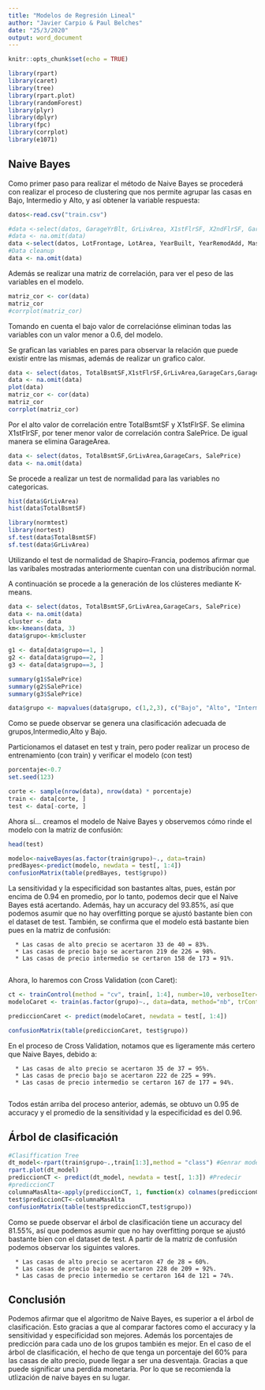 ```yaml
---
title: "Modelos de Regresión Lineal"
author: "Javier Carpio & Paul Belches"
date: "25/3/2020"
output: word_document
---
```


```r
knitr::opts_chunk$set(echo = TRUE)
```

```r
library(rpart)
library(caret)
library(tree)
library(rpart.plot)
library(randomForest)
library(plyr)
library(dplyr) 
library(fpc)
library(corrplot)
library(e1071)
```

## Naive Bayes

Como primer paso para realizar el método de Naive Bayes se procederá con realizar el proceso de clustering que nos permite agrupar las casas en Bajo, Intermedio y Alto, y así obtener la variable respuesta:


```r
datos<-read.csv("train.csv")

#data <-select(datos, GarageYrBlt, GrLivArea, X1stFlrSF, X2ndFlrSF, GarageCars, SalePrice)
#data <- na.omit(data)
data <-select(datos, LotFrontage, LotArea, YearBuilt, YearRemodAdd, MasVnrArea, BsmtFinSF1,BsmtFinSF2,BsmtUnfSF,TotalBsmtSF,X1stFlrSF,X2ndFlrSF,LowQualFinSF,GrLivArea,TotRmsAbvGrd,Fireplaces,GarageYrBlt,GarageCars,GarageArea,WoodDeckSF,OpenPorchSF,EnclosedPorch,ScreenPorch,PoolArea,MoSold,YrSold,SalePrice)
#Data cleanup
data <- na.omit(data)

```

Además se realizar una matriz de correlación, para ver el peso de las variables en el modelo. 

```r
matriz_cor <- cor(data)
matriz_cor
#corrplot(matriz_cor)
```

Tomando en cuenta el bajo valor de correlaciónse eliminan todas las variables con un valor menor a 0.6, del modelo.

Se grafican las variables en pares para observar la relación que puede existir entre las mismas, además de realizar un grafico calor.

```r
data <- select(datos, TotalBsmtSF,X1stFlrSF,GrLivArea,GarageCars,GarageArea, SalePrice)
data <- na.omit(data)
plot(data)
matriz_cor <- cor(data)
matriz_cor
corrplot(matriz_cor)
```

Por el alto valor de correlación entre TotalBsmtSF y X1stFlrSF. Se elimina X1stFlrSF, por tener menor valor de correlación contra SalePrice. De igual manera se elimina GarageArea. 

```r
data <- select(datos, TotalBsmtSF,GrLivArea,GarageCars, SalePrice)
data <- na.omit(data)
```


Se procede a realizar un test de normalidad para las variables no categoricas.

```r
hist(data$GrLivArea)
hist(data$TotalBsmtSF)
```

```r
library(normtest) 
library(nortest) 
sf.test(data$TotalBsmtSF)
sf.test(data$GrLivArea)
```

Utilizando el test de normalidad de Shapiro-Francia, podemos afirmar que las varibales mostradas anteriormente cuentan con una distribución normal. 

A continuación se procede a la generación de los clústeres mediante K-means. 

```r
data <- select(datos, TotalBsmtSF,GrLivArea,GarageCars, SalePrice)
data <- na.omit(data)
cluster <- data
km<-kmeans(data, 3)
data$grupo<-km$cluster

g1 <- data[data$grupo==1, ]
g2 <- data[data$grupo==2, ]
g3 <- data[data$grupo==3, ]

summary(g1$SalePrice) 
summary(g2$SalePrice) 
summary(g3$SalePrice) 
```

```r
data$grupo <- mapvalues(data$grupo, c(1,2,3), c("Bajo", "Alto", "Intermedio")) #El orden del identificador depende de los resumentes de la celda anterior
```

Como se puede observar se genera una clasificación adecuada de grupos,Intermedio,Alto y Bajo. 

Particionamos el dataset en test y train, pero poder realizar un proceso de entrenamiento (con train) y verificar el modelo (con test)
```r
porcentaje<-0.7
set.seed(123)

corte <- sample(nrow(data), nrow(data) * porcentaje)
train <- data[corte, ]
test <- data[-corte, ]
```

Ahora sí... creamos el modelo de Naive Bayes y observemos cómo rinde el modelo con la matriz de confusión:

```r
head(test)
```



```r
modelo<-naiveBayes(as.factor(train$grupo)~., data=train)
predBayes<-predict(modelo, newdata = test[, 1:4])
confusionMatrix(table(predBayes, test$grupo))
```

La sensitividad y la especificidad son bastantes altas, pues, están por encima de 0.94 en promedio, por lo tanto, podemos decir que el Naive Bayes está acertando. Además, hay un accuracy del 93.85%, así que podemos asumir que no hay overfitting porque se ajustó bastante bien con el dataset de test. También, se confirma que el modelo está bastante bien pues en la matriz de confusión:

      * Las casas de alto precio se acertaron 33 de 40 = 83%.
      * Las casas de precio bajo se acertaron 219 de 226 = 98%.
      * Las casas de precio intermedio se certaron 158 de 173 = 91%.
      
Ahora, lo haremos con Cross Validation (con Caret):
```r
ct <- trainControl(method = "cv", train[, 1:4], number=10, verboseIter=T)
modeloCaret <- train(as.factor(grupo)~., data=data, method="nb", trControl = ct)
```

```r
prediccionCaret <- predict(modeloCaret, newdata = test[, 1:4])
```
```r
confusionMatrix(table(prediccionCaret, test$grupo))
```
      
En el proceso de Cross Validation, notamos que es ligeramente más certero que Naive Bayes, debido a:

      * Las casas de alto precio se acertaron 35 de 37 = 95%.
      * Las casas de precio bajo se acertaron 222 de 225 = 99%.
      * Las casas de precio intermedio se certaron 167 de 177 = 94%.
      
Todos están arriba del proceso anterior, además, se obtuvo un 0.95 de accuracy y el promedio de la sensitividad y la especificidad es del 0.96.

## Árbol de clasificación
      
```r

#Clasiffication Tree
dt_model<-rpart(train$grupo~.,train[1:3],method = "class") #Genrar modelo
rpart.plot(dt_model)
prediccionCT <- predict(dt_model, newdata = test[, 1:3]) #Predecir
#prediccionCT
columnaMasAlta<-apply(prediccionCT, 1, function(x) colnames(prediccionCT)[which.max(x)])
test$prediccionCT<-columnaMasAlta
confusionMatrix(table(test$prediccionCT,test$grupo))
```

Como se puede observar el árbol de clasificación tiene un accuracy del 81.55%, así que podemos asumir que no hay overfitting porque se ajustó bastante bien con el dataset de test. A partir de la matriz de confusión podemos observar los siguintes valores. 

      * Las casas de alto precio se acertaron 47 de 28 = 60%.
      * Las casas de precio bajo se acertaron 228 de 209 = 92%.
      * Las casas de precio intermedio se certaron 164 de 121 = 74%.

## Conclusión

Podemos afirmar que el algoritmo de Naive Bayes, es superior a el árbol de clasificación. Esto gracias a que al comparar factores como el accuracy y la sensitividad y especificidad son mejores. Además los porcentajes de predicción para cada uno de los grupos también es mejor. En el caso de el árbol de clasificación, el hecho de que tenga un porcentaje del 60% para las casas de alto precio, puede llegar a ser una desventaja. Gracias a que puede significar una perdida monetaria. Por lo que se recomienda la utlización de naive bayes en su lugar. 




